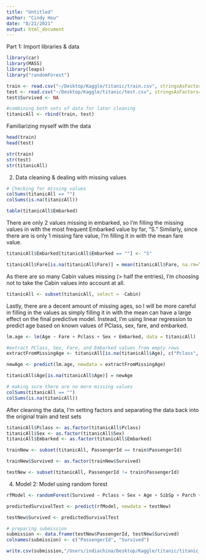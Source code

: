 ```yaml
---
title: "Untitled"
author: "Cindy Hou"
date: "8/21/2021"
output: html_document
---
```


Part 1: Import libraries & data

```r
library(car)
library(MASS)
library(leaps)
library("randomForest")

train <- read.csv("~/Desktop/Kaggle/titanic/train.csv", stringsAsFactors = TRUE)
test <- read.csv("~/Desktop/Kaggle/titanic/test.csv", stringsAsFactors=TRUE)
test$Survived <- NA

#combining both sets of data for later cleaning
titanicAll <- rbind(train, test)
```

Familiarizing myself with the data
```r
head(train)
head(test)

str(train)
str(test)
str(titanicAll)
```

2. Data cleaning & dealing with missing values
```r
# Checking for missing values
colSums(titanicAll == "")
colSums(is.na(titanicAll))

table(titanicAll$Embarked)
```
There are only 2 values missing in embarked, so I'm filling the missing values in with the most frequent Embarked value by far, "S." Similarly, since there are is only 1 missing fare value, I'm filling it in with the mean fare value.

```r
titanicAll$Embarked[titanicAll$Embarked == ""] <- "S"

titanicAll$Fare[is.na(titanicAll$Fare)] = mean(titanicAll$Fare, na.rm=TRUE)
```

As there are so many Cabin values missing (> half the entries), I'm choosing not to take the Cabin values into account at all. 
```r
titanicAll <- subset(titanicAll, select = -Cabin)
```

Lastly, there are a decent amount of missing ages, so I will be more careful in filling in the values as simply filling it in with the mean can have a large effect on the final predictive model. Instead, I'm using linear regression to predict age based on known values of PClass, sex, fare, and embarked.
```r
lm.age <- lm(Age ~ Fare + Pclass + Sex + Embarked, data = titanicAll)

#extract PClass, Sex, Fare, and Embarked values from empty rows
extractFromMissingAge <- titanicAll[is.na(titanicAll$Age), c("Pclass", "Sex", "Fare", "Embarked")]

newAge <- predict(lm.age, newdata = extractFromMissingAge)

titanicAll$Age[is.na(titanicAll$Age)] = newAge

# making sure there are no more missing values
colSums(titanicAll == "")
colSums(is.na(titanicAll))
```

After cleaning the data, I'm setting factors and separating the data back into the original train and test sets
```r
titanicAll$Pclass <- as.factor(titanicAll$Pclass)
titanicAll$Sex <- as.factor(titanicAll$Sex)
titanicAll$Embarked <- as.factor(titanicAll$Embarked)

trainNew <- subset(titanicAll, PassengerId == train$PassengerId)

trainNew$Survived <- as.factor(trainNew$Survived)

testNew <- subset(titanicAll, PassengerId != train$PassengerId)


```

4. Model 2: Model using random forest
```r
rfModel <- randomForest(Survived ~ Pclass + Sex + Age + SibSp + Parch + Fare + Embarked, data = trainNew, ntree = 500, mtry = 3, nodesize = 0.01*nrow(test), importance=TRUE)

predictedSurvivalTest <- predict(rfModel, newdata = testNew)

testNew$Survived <- predictedSurvivalTest
```

```r
# preparing submission
submission <- data.frame(testNew$PassengerId, testNew$Survived)
colnames(submission) <- c("PassengerId", "Survived")

write.csv(submission,"/Users/indiachina/Desktop/Kaggle/titanic/titanic_prediction.csv",row.names = FALSE)
```

